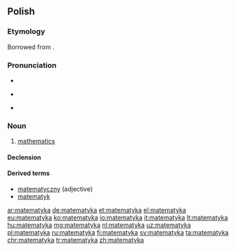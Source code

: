==Polish==
{{wikipedia|lang=pl}}

===Etymology===
Borrowed from {{etyl|la|pl}} {{m|la|mathematica||mathematics}}.

===Pronunciation===
* {{IPA|[matɛˈmatɨka]|lang=pl}}
* {{a|colloquial}} {{IPA|[matɛmaˈtɨka]|lang=pl}}
* {{audio|Pl-matematyka.ogg|Audio|lang=pl}}

===Noun===
{{pl-noun|f}}

# [[mathematics]]

====Declension====
{{pl-decl-noun
|matematyka|matematyki
|matematyki|matematyk
|matematyce|matematykom
|matematykę|matematyki
|matematyką|matematykami
|matematyce|matematykach
|matematyko|matematyki
}}

====Derived terms====
* [[matematyczny]] (adjective)
* [[matematyk]]

[[ar:matematyka]]
[[de:matematyka]]
[[et:matematyka]]
[[el:matematyka]]
[[eu:matematyka]]
[[ko:matematyka]]
[[io:matematyka]]
[[it:matematyka]]
[[lt:matematyka]]
[[hu:matematyka]]
[[mg:matematyka]]
[[nl:matematyka]]
[[uz:matematyka]]
[[pl:matematyka]]
[[ru:matematyka]]
[[fi:matematyka]]
[[sv:matematyka]]
[[ta:matematyka]]
[[chr:matematyka]]
[[tr:matematyka]]
[[zh:matematyka]]